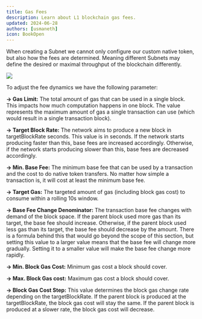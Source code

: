 ```yaml
---
title: Gas Fees
description: Learn about L1 blockchain gas fees.
updated: 2024-06-28
authors: [usmaneth]
icon: BookOpen
---
```


When creating a Subnet we cannot only configure our custom native token, but also how the fees are determined. Meaning different Subnets may define the desired or maximal throughput of the blockchain differently.

![](/course-images/multi-chain-architecture/subnet-fee-comparison.png)

To adjust the fee dynamics we have the following parameter:

**&rarr; Gas Limit:** The total amount of gas that can be used in a single block. This impacts how much computation happens in one block. The value represents the maximum amount of gas a single transaction can use (which would result in a single transaction block).

**&rarr; Target Block Rate:** The network aims to produce a new block in targetBlockRate seconds. This value is in seconds. If the network starts producing faster than this, base fees are increased accordingly. Otherwise, if the network starts producing slower than this, base fees are decreased accordingly.

**&rarr; Min. Base Fee:** The minimum base fee that can be used by a transaction and the cost to do native token transfers. No matter how simple a transaction is, it will cost at least the minimum base fee.

**&rarr; Target Gas:** The targeted amount of gas (including block gas cost) to consume within a rolling 10s window.

**&rarr; Base Fee Change Denominator:** The transaction base fee changes with demand of the block space. If the parent block used more gas than its target, the base fee should increase. Otherwise, if the parent block used less gas than its target, the base fee should decrease by the amount. There is a formula behind this that would go beyond the scope of this section, but setting this value to a larger value means that the base fee will change more gradually. Setting it to a smaller value will make the base fee change more rapidly.

**&rarr; Min. Block Gas Cost:** Minimum gas cost a block should cover.

**&rarr; Max. Block Gas cost:** Maximum gas cost a block should cover.

**&rarr; Block Gas Cost Step:** This value determines the block gas change rate depending on the targetBlockRate. If the parent block is produced at the targetBlockRate, the block gas cost will stay the same. If the parent block is produced at a slower rate, the block gas cost will decrease.